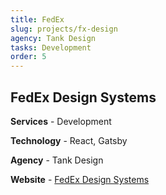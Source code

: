 ```yaml
---
title: FedEx
slug: projects/fx-design
agency: Tank Design
tasks: Development
order: 5
---
```


<div class="intro">

## FedEx Design Systems

**Services** - Development 

**Technology** - React, Gatsby

**Agency** - Tank Design

**Website** - <a href="http://design.fedex.com/" target="_blank" rel="noreferrer noopener">FedEx Design Systems</a>

</div>